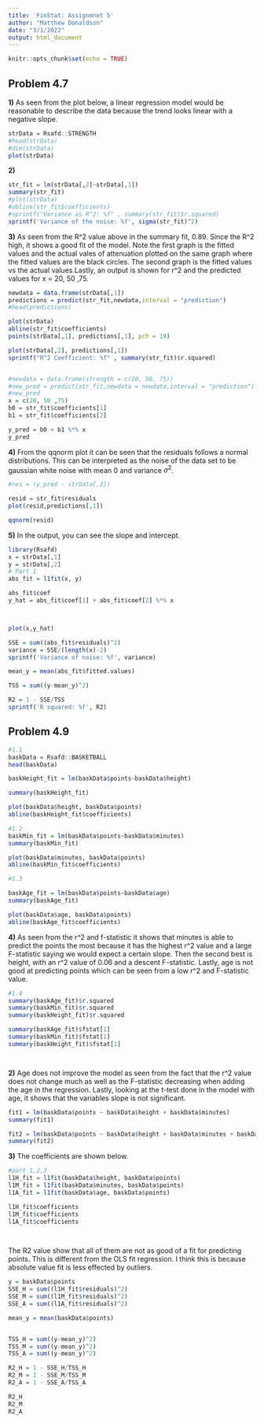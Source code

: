 ---
title: 'FinStat: Assignmnet 5'
author: "Matthew Donaldson"
date: "3/1/2022"
output: html_document
---

```{r setup, include=FALSE}
knitr::opts_chunk$set(echo = TRUE)
```

## Problem 4.7
**1)** 
As seen from the plot below, a linear regression model would be reasonable to describe the data because the trend looks linear with a negative slope.
```{r}

strData = Rsafd::STRENGTH
#head(strData)
#dim(strData)
plot(strData)


```

**2)**
```{r}

str_fit = lm(strData[,2]~strData[,1])
summary(str_fit)
#plot(strData)
#abline(str_fit$coefficients)
#sprintf("Variance as R^2: %f" , summary(str_fit)$r.squared)
sprintf('Variance of the noise: %f', sigma(str_fit)^2)

```

**3)**
As seen from the R^2 value above in the summary fit, 0.89. Since the R^2 high, it shows a good fit of the model. Note the first graph is the fitted values and the actual vales of attenuation plotted on the same graph where the fitted values are the black circles. The second graph is the fitted values vs the actual values.Lastly, an output is shown for r^2 and the predicted values for x = 20, 50 ,75.
```{r}

newdata = data.frame(strData[,1])
predictions = predict(str_fit,newdata,interval = "prediction")
#head(predictions)

plot(strData)
abline(str_fit$coefficients)
points(strData[,1], predictions[,1], pch = 19)

plot(strData[,2], predictions[,1])
sprintf("R^2 Coefficient: %f" , summary(str_fit)$r.squared)


#newdata = data.frame(strength = c(20, 50, 75))
#new_pred = predict(str_fit,newdata = newdata,interval = "prediction")
#new_pred
x = c(20, 50 ,75)
b0 = str_fit$coefficients[1]
b1 = str_fit$coefficients[2]

y_pred = b0 + b1 %*% x
y_pred
```
**4)**
From the qqnorm plot it can be seen that the residuals follows a normal distributions.
This can be interpreted as the noise of the data set to be gaussian white noise 
with mean 0 and variance $\sigma^2$.
```{r}

#res = (y_pred - strData[,2])

resid = str_fit$residuals
plot(resid,predictions[,1])

qqnorm(resid)


```
**5)**
In the output, you can see the slope and intercept. 
```{r}
library(Rsafd)
x = strData[,1]
y = strData[,2]
# Part 1
abs_fit = l1fit(x, y)

abs_fit$coef
y_hat = abs_fit$coef[1] + abs_fit$coef[2] %*% x



plot(x,y_hat)

SSE = sum((abs_fit$residuals)^2)
variance = SSE/(length(x)-2)
sprintf('Variance of noise: %f', variance)

mean_y = mean(abs_fit$fitted.values)

TSS = sum((y-mean_y)^2)

R2 = 1 - SSE/TSS
sprintf('R squared: %f', R2)
```






## Problem 4.9
```{r}
#1.1
baskData = Rsafd::BASKETBALL
head(baskData)
```
```{r}
baskHeight_fit = lm(baskData$points~baskData$height)

summary(baskHeight_fit)

plot(baskData$height, baskData$points)
abline(baskHeight_fit$coefficients)
```

```{r}
#1.2
baskMin_fit = lm(baskData$points~baskData$minutes)
summary(baskMin_fit)

plot(baskData$minutes, baskData$points)
abline(baskMin_fit$coefficients)


```
```{r}
#1.3

baskAge_fit = lm(baskData$points~baskData$age)
summary(baskAge_fit)

plot(baskData$age, baskData$points)
abline(baskAge_fit$coefficients)


```
**4)** 
As seen from the r^2 and f-statistic it shows that minutes is able to predict the points the most because it has the highest r^2 value and a large F-statistic saying we would expect a certain slope. Then the second best is height, with an r^2 value of 0.06 and a descent F-statistic. Lastly, age is not good at predicting points which can be seen from a low r^2 and F-statistic value.
```{r}
#1.4
summary(baskAge_fit)$r.squared
summary(baskMin_fit)$r.squared
summary(baskHeight_fit)$r.squared

summary(baskAge_fit)$fstat[1]
summary(baskMin_fit)$fstat[1]
summary(baskHeight_fit)$fstat[1]




```

**2)**
Age does not improve the model as seen from the fact that the r^2 value does not change much as well as the F-statistic decreasing when adding the age in the regression. Lastly, looking at the t-test done in the model with age, it shows that the variables slope is not significant. 
```{r}

fit1 = lm(baskData$points ~ baskData$height + baskData$minutes)
summary(fit1)

fit2 = lm(baskData$points ~ baskData$height + baskData$minutes + baskData$age)
summary(fit2)


```

**3)**
 The coefficients are shown below.
```{r}
#part 1,2,3
l1H_fit = l1fit(baskData$height, baskData$points)
l1M_fit = l1fit(baskData$minutes, baskData$points)
l1A_fit = l1fit(baskData$age, baskData$points)

l1H_fit$coefficients
l1M_fit$coefficients
l1A_fit$coefficients

 


```
The R2 value show that all of them are not as good of a fit for predicting points. This is different from the OLS fit regression. I think this is because absolute value fit is less effected by outliers.

```{r}
y = baskData$points
SSE_H = sum((l1H_fit$residuals)^2)
SSE_M = sum((l1M_fit$residuals)^2)
SSE_A = sum((l1A_fit$residuals)^2)

mean_y = mean(baskData$points)


TSS_H = sum((y-mean_y)^2)
TSS_M = sum((y-mean_y)^2)
TSS_A = sum((y-mean_y)^2)

R2_H = 1 - SSE_H/TSS_H
R2_M = 1 - SSE_M/TSS_M
R2_A = 1 - SSE_A/TSS_A

R2_H
R2_M
R2_A
```








